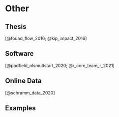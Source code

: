 # Other

## Thesis

[@fouad_flow_2016; @kip_impact_2016]

## Software
[@padfield_nlsmultstart_2020; @r_core_team_r_2021]

## Online Data
[@schramm_data_2020]


## Examples




